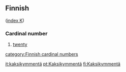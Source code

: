 ==Finnish==
([[Wiktionary:Finnish_index_k|index K]])

===Cardinal number===

#[[twenty]]

[[category:Finnish cardinal numbers]]

[[it:kaksikymmentä]]
[[pt:Kaksikymmentä]]
[[fi:Kaksikymmentä]]